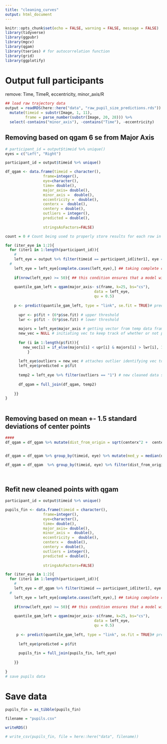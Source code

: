 ```yaml
---
title: "cleaning_curves"
output: html_document
---
```



```r
knitr::opts_chunk$set(echo = FALSE, warning = FALSE, message = FALSE)
library(tidyverse)
library(ggpubr)
library(mgcv)
library(qgam)
library(tseries) # for autocorrelation function 
library(grid)
library(ggplotify)

```

# Output full participants

remove: Time, TimeR, eccentricity, minor_axis/R

```R
## load raw trajectory data
output = readRDS(here::here("data", "raw_pupil_size_predictions.rds")) %>%
  mutate(timeid = substr(Image, 1, 11),
         frame = parse_number(substr(Image, 20, 28))) %>%
  select(-contains("minor_axis"), -contains("Time"), -eccentricity)

```

## Removing based on qgam 6 se from Major Axis
  
```r
# participant_id = output$timeid %>% unique()
eyes = c("Left", "Right")

participant_id = output$timeid %>% unique()

df_qgam <- data.frame(timeid = character(),
                 frame=integer(),
                 eye=character(),
                 time= double(),
                 major_axis= double(),
                 minor_axis =  double(),
                 eccentricity =  double(),
                 centerx =  double(),
                 centery = double(),
                 outliers = integer(),
                 predicted = double(),
              
                 stringsAsFactors=FALSE)

count = 0 # Count being used to properly store results for each row in storage_matrix

for (iter_eye in 1:2){
  for (iter1 in 1:length(participant_id)){
    # 
    left_eye = output %>% filter(timeid == participant_id[iter1], eye == eyes[iter_eye]) #creating temporary data frame
  # 
    left_eye = left_eye[complete.cases(left_eye),] ## taking complete cases from temp data 
  
    if(nrow(left_eye) >= 50){ ## this condition ensures that a model will be fit without error 
  
    quantile_gam_left = qgam(major_axis~ s(frame, k=25, bs="cs"),
  										data = left_eye,
  										qu = 0.5)
  
    p <- predict(quantile_gam_left, type = "link", se.fit = TRUE)# predicted values
  
      upr <- p$fit + (6*p$se.fit) # upper threshold
      lwr <- p$fit - (6*p$se.fit) # lower threshold
  
      majors = left_eye$major_axis # getting vector from temp data frame to check for outliers
      new_vec = NULL # initiating vec to keep track of whether or not point is within SE's
  
      for (i in 1:length(p$fit)){
        new_vec[i] = if_else(majors[i] < upr[i] & majors[i] > lwr[i], 1, 0) # checks whether point is within x SE's
          }
  
      left_eye$outliers = new_vec # attaches outlier identifying vec to temp data
      left_eye$predicted = p$fit
  
      temp2 = left_eye %>% filter(outliers == "1") # new cleaned data set
  
      df_qgam = full_join(df_qgam, temp2)
  
    }}
}
  
```


## Removing based on mean +- 1.5 standard deviations of center points

```r
####
df_qgam = df_qgam %>% mutate(dist_from_origin = sqrt(centerx^2 +  centerx^2))


df_qgam = df_qgam %>% group_by(timeid, eye) %>% mutate(med_y = median(dist_from_origin, na.rm= TRUE), sd_y = sd(dist_from_origin, na.rm=TRUE)) %>% ungroup()

df_qgam = df_qgam  %>% group_by(timeid, eye) %>% filter(dist_from_origin < med_y + 1.5*sd_y,dist_from_origin > med_y - 1.5*sd_y)

  
```


## Refit new cleaned points with qgam 

```r

participant_id = output$timeid %>% unique()

pupils_fin <- data.frame(timeid = character(),
                 frame=integer(),
                 eye=character(),
                 time= double(),
                 major_axis= double(),
                 minor_axis =  double(),
                 eccentricity =  double(),
                 centerx =  double(),
                 centery = double(),
                 outliers = integer(),
                 predicted = double(),
              
                 stringsAsFactors=FALSE)

for (iter_eye in 1:2){
  for (iter1 in 1:length(participant_id)){
    # 
    left_eye = df_qgam %>% filter(timeid == participant_id[iter1], eye == eyes[iter_eye]) #creating temporary data frame
  # 
    left_eye = left_eye[complete.cases(left_eye),] ## taking complete cases from temp data 
  
    if(nrow(left_eye) >= 50){ ## this condition ensures that a model will be fit without error 
  
    quantile_gam_left = qgam(major_axis~ s(frame, k=25, bs="cs"),
  										data = left_eye,
  										qu = 0.5)
  
     p <- predict(quantile_gam_left, type = "link", se.fit = TRUE)# predicted values
  
      left_eye$predicted = p$fit
  
      pupils_fin = full_join(pupils_fin, left_eye)
  
    }}
  
}
# save pupils data

```

# Save data 


```r
pupils_fin = as_tibble(pupils_fin)

filename = "pupils.csv"

writeRDS()

# write_csv(pupils_fin, file = here::here("data", filename))

```






